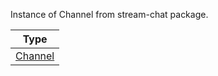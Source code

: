 <!-- TODO: Change to new docs -->
Instance of Channel from stream-chat package.

| Type |
| - |
| [Channel](https://getstream.io/chat/docs/javascript/creating_channels/?language=javascript) |